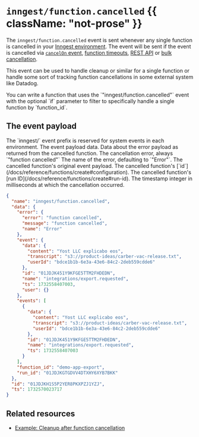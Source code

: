 
# `inngest/function.cancelled` {{ className: "not-prose" }}

The `inngest/function.cancelled` event is sent whenever any single function is cancelled in your [Inngest environment](/docs/platform/environments). The event will be sent if the event is cancelled via [`cancelOn` event](/docs/features/inngest-functions/cancellation/cancel-on-events), [function timeouts](/docs/features/inngest-functions/cancellation/cancel-on-timeouts),  [REST API](/docs/guides/cancel-running-functions) or [bulk cancellation](/docs/platform/manage/bulk-cancellation).

This event can be used to handle cleanup or similar for a single function or handle some sort of tracking function cancellations in some external system like Datadog.

<Callout>
  You can write a function that uses the `"inngest/function.cancelled"` event with the optional `if` parameter to filter to specifically handle a single function by `function_id`.
</Callout>

## The event payload

<Row>
<Col>

<Properties>
  <Property name="name" type={`string: "inngest/function.cancelled"`} attribute>
    The `inngest/` event prefix is reserved for system events in each environment.
  </Property>
  <Property name="data" type="object" attribute>
    The event payload data.
    <Properties nested>
      <Property name="error" type="object" attribute>
        Data about the error payload as returned from the cancelled function.
        <Properties nested>
          <Property name="message" type="string" attribute>
            The cancellation error, always `"function cancelled"`
          </Property>
          <Property name="name" type="string" attribute>
            The name of the error, defaulting to `"Error"`.
          </Property>
        </Properties>
      </Property>
      <Property name="event" type="string" attribute>
        The cancelled function's original event payload.
      </Property>
      <Property name="function_id" type="string" attribute>
        The cancelled function's [`id`](/docs/reference/functions/create#configuration).
      </Property>
      <Property name="run_id" type="string" attribute>
        The cancelled function's [run ID](/docs/reference/functions/create#run-id).
      </Property>
    </Properties>
  </Property>
  <Property name="ts" type="number" attribute>
    The timestamp integer in milliseconds at which the cancellation occurred.
  </Property>
</Properties>

</Col>
<Col>

```json {{ title: "Example payload" }}
{
  "name": "inngest/function.cancelled",
  "data": {
    "error": {
      "error": "function cancelled",
      "message": "function cancelled",
      "name": "Error"
    },
    "event": {
      "data": {
        "content": "Yost LLC explicabo eos",
        "transcript": "s3://product-ideas/carber-vac-release.txt",
        "userId": "bdce1b1b-6e3a-43e6-84c2-2deb559cdde6"
      },
      "id": "01JDJK451Y9KFGE5TTM2FHDEDN",
      "name": "integrations/export.requested",
      "ts": 1732558407003,
      "user": {}
    },
    "events": [
      {
        "data": {
          "content": "Yost LLC explicabo eos",
          "transcript": "s3://product-ideas/carber-vac-release.txt",
          "userId": "bdce1b1b-6e3a-43e6-84c2-2deb559cdde6"
        },
        "id": "01JDJK451Y9KFGE5TTM2FHDEDN",
        "name": "integrations/export.requested",
        "ts": 1732558407003
      }
    ],
    "function_id": "demo-app-export",
    "run_id": "01JDJKGTGDVV4DTXHY6XYB7BKK"
  },
  "id": "01JDJKH1S5P2YER8PKXPZJ1YZJ",
  "ts": 1732570023717
}
```


</Col>
</Row>

## Related resources

* [Example: Cleanup after function cancellation](/docs/examples/cleanup-after-function-cancellation)